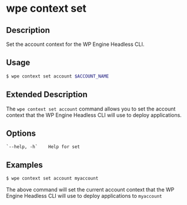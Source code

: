 # wpe context set

## Description

Set the account context for the WP Engine Headless CLI.

## Usage

```bash
$ wpe context set account $ACCOUNT_NAME
```

## Extended Description

The `wpe context set account` command allows you to set the account context that the WP Engine Headless CLI will use to deploy applications.

## Options

```
`--help, -h`    Help for set
```

## Examples

```bash
$ wpe context set account myaccount
```

The above command will set the current account context that the WP Engine Headless CLI will use to deploy applications to `myaccount`
